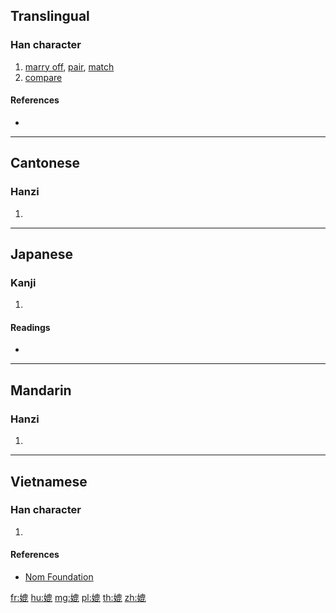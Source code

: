 ==Translingual==

===Han character===
{{Han char|rn=38|rad=女|as=10|sn=13|four=46411|canj=VHWP|ids=⿰女𣬉}}

# [[marry off]], [[pair]], [[match]]
# [[compare]]

====References====
* {{Han ref|kx=0268.030|dkj=06571|dj=0535.260|hdz=21072.070|uh=5AB2|ud=23218|bh=B742|bd=46914}}

----

==Cantonese==

===Hanzi===
{{yue-hanzi|jyut=[[bei2]], [[pei3]]|y=bei2, pei3}}

# {{defn|lang=yue|sort=女10}}

----

==Japanese==

===Kanji===
{{ja-kanji|grade=|rs=女10}}

# {{defn|lang=ja|sort=女10}}

====Readings====
* {{ja-readings|on=[[へい]] (hei), [[ひ]] (hi), [[び]] (bi)|kun=[[つれあい]] (tsureai)}}

----

==Mandarin==

===Hanzi===
{{cmn-hanzi|pin=[[pì]] ([[pi4]])|wg=p'i<sup>4</sup>}}

# {{defn|lang=cmn|sort=女10}}

----

==Vietnamese==

===Han character===
{{vi-readings|rs=女10|hanviet=tỉ}}

# {{defn|lang=vi|sort=女10}}

====References====
* [http://nomfoundation.org/common/nom_details.php?codepoint=5ab2 Nom Foundation]

[[fr:媲]]
[[hu:媲]]
[[mg:媲]]
[[pl:媲]]
[[th:媲]]
[[zh:媲]]